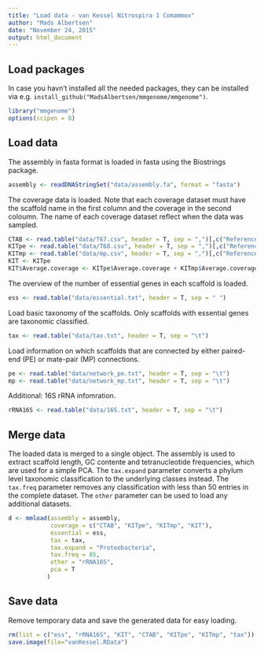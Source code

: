 ```yaml
---
title: "Load data - van Kessel Nitrospira 1 Comammox"
author: "Mads Albertsen"
date: "November 24, 2015"
output: html_document
---
```


## Load packages

In case you havn't installed all the needed packages, they can be installed via e.g. `install_github("MadsAlbertsen/mmgenome/mmgenome")`.
```r
library("mmgenome")
options(scipen = 8)
```

## Load data

The assembly in fasta format is loaded in fasta using the Biostrings package.
```r
assembly <- readDNAStringSet("data/assembly.fa", format = "fasta")
```

The coverage data is loaded. Note that each coverage dataset must have the scaffold name in the first column and the coverage in the second coloumn. The name of each coverage dataset reflect when the data was sampled.
```r
CTAB <- read.table("data/T67.csv", header = T, sep = ",")[,c("Reference.sequence", "Average.coverage")]
KITpe <- read.table("data/T68.csv", header = T, sep = ",")[,c("Reference.sequence", "Average.coverage")]
KITmp <- read.table("data/mp.csv", header = T, sep = ",")[,c("Reference.sequence", "Average.coverage")]
KIT <- KITpe
KIT$Average.coverage <- KITpe$Average.coverage + KITmp$Average.coverage
```

The overview of the number of essential genes in each scaffold is loaded.
```r
ess <- read.table("data/essential.txt", header = T, sep = " ")
```

Load basic taxonomy of the scaffolds. Only scaffolds with essential genes are taxonomic classified.
```r
tax <- read.table("data/tax.txt", header = T, sep = "\t")
```

Load information on which scaffolds that are connected by either paired-end (PE) or mate-pair (MP) connections.
```r
pe <- read.table("data/network_pe.txt", header = T, sep = "\t")
mp <- read.table("data/network_mp.txt", header = T, sep = "\t")
```

Additional: 16S rRNA infomration.
```r
rRNA16S <- read.table("data/16S.txt", header = T, sep = "\t")
```

## Merge data

The loaded data is merged to a single object. The assembly is used to extract scaffold length, GC contente and tetranucleotide frequencies, which are used for a simple PCA. The `tax.expand` parameter converts a phylum level taxonomic classification to the underlying classes instead. The `tax.freq` parameter removes any classification with less than 50 entries in the complete dataset. The `other` parameter can be used to load any additional datasets.
```r
d <- mmload(assembly = assembly, 
            coverage = c("CTAB", "KITpe", "KITmp", "KIT"), 
            essential = ess,           
            tax = tax,
            tax.expand = "Proteobacteria",
            tax.freq = 85,
            other = "rRNA16S",
            pca = T
           )
```

## Save data
Remove temporary data and save the generated data for easy loading.
```r
rm(list = c("ess", "rRNA16S", "KIT", "CTAB", "KITpe", "KITmp", "tax"))
save.image(file="vanKessel.RData")
```